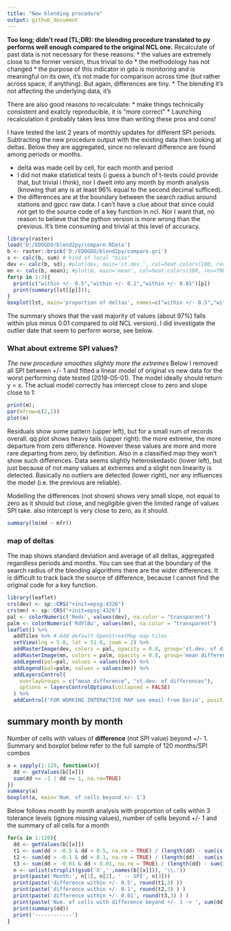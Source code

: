 ```yaml
---
title: "New blending procedure"
output: github_document
---
```


**Too long; didn't read (TL;DR): the blending procedure translated to py performs well enough compared to the original NCL one.**
Recalculate of past data is not necessary for these reasons:
* the values are extremely close to the former version, thus trivial to do
* the methodology has not changed
* the purpose of this indicator in gdo is monitoring and is meaningful on its own, it's not made for comparison across time (but rather across space, if anything). But again, differences are tiny.
* The blending it's not affecting the underlying data, it's 

There are also good reasons to recalculate: 
* make things technically consistent and exatcly reproducible, it is "more correct"
* Launching recalculation it probably takes less time than writing these pros and cons!

I have tested the last 2 years of monthly updates for different SPI periods. Subtracting the 
new procedure output with the existing data then looking at deltas. 
Below they are aggregated, since no relevant difference are found among periods or months.

* delta was made cell by cell, for each month and period
* I did not make statistical tests (i guess a bunch of t-tests could provide that, but trivial i think), nor I dwelt into any month by month analysis (knowing that any is at least 96% equal to the second decimal sufficed).
* the differences are at the boundary between the search radius around stations and gpcc raw data.  I can't have a clue about that since could not get to the source code of a key function in ncl. Nor I want that, no reason to believe that the python version is more wrong than the previous. It's time consuming and trivial at this level of accuracy. 

```r
library(raster)
load('D:/EDOGDO/blend2py/compare.RData')
b <- raster::brick('D:/EDOGDO/blend2py/compare.gri')
s <- calc(b, sum) # kind of local "bias" 
dev <- calc(b, sd); #plot(dev, main='st.dev.', col=heat.colors(100, rev=TRUE))
mn <- calc(b, mean); #plot(m, main='mean', col=heat.colors(100, rev=TRUE))
for(p in 1:3){
  print(c("within +/- 0.5","within +/- 0.1","within +/- 0.01")[p])
  print(summary(lst[[p]]));
}
boxplot(lst, main='proportion of deltas', names=c("within +/- 0.5","within +/- 0.1","within +/- 0.01"))
```

The summary shows that the vast majority of values (about 97%) falls within plus minus 0.01 compared to old NCL version). I did investigate the outlier date that seem to perform worse, see below.

### What about extreme SPI values?
*The new procedure smoothes slightly more the extremes*
Below I removed all SPI between +/- 1 and fitted a linear model of original vs new data for the worst performing date tested (2019-05-01). The model ideally should return y = x.
The actual model correctly has intercept close to zero and slope close to 1:

```r
print(m); 
par(mfrow=c(2,2))
plot(m)
```

Residuals show some pattern (upper left), but for a small num of records overall.
qq plot shows heavy tails (upper right): the more extreme, the more departure from zero difference. However these values are more and more rare departing from zero, by definition. Also in a classified map they won't show such differences. Data seems slightly heteroskedastic (lower left), but just because of not many values at extremes and a slight non linearity is detected. Basically no outliers are detected (lower right), nor any influences the model (i.e. the previous are reliable).

Modelling the differences (not shown) shows very small slope, not equal to zero as it should but close, and negligible given the limited range of values SPI take. also intercept is very close to zero, as it should.
```r
summary(lm(md ~ mfr))
```

### map of deltas
The map shows standard deviation and average of all deltas, aggregated regardless periods and months. 
You can see that at the boundary of the search radius of the blending algorithms there are the wider differences. It is difficult to track back the source of difference, because I cannot find the original code for a key function. 

```r
library(leaflet)
crs(dev) <- sp::CRS("+init=epsg:4326")
crs(mn) <- sp::CRS("+init=epsg:4326")
pal <- colorNumeric('Reds', values(dev), na.color = "transparent")
palm <- colorNumeric('RdYlBu', values(mn), na.color = "transparent")
leaflet() %>%
  addTiles %>% # Add default OpenStreetMap map tiles
  setView(lng = 5.0, lat = 51.0, zoom = 2) %>% 
  addRasterImage(dev, colors = pal, opacity = 0.8, group='st.dev. of differences') %>% 
  addRasterImage(mn, colors = palm, opacity = 0.8, group='mean difference') %>% 
  addLegend(pal=pal, values = values(dev)) %>% 
  addLegend(pal=palm, values = values(mn)) %>% 
  addLayersControl(
    overlayGroups = c("mean difference", "st.dev. of differences"),
    options = layersControlOptions(collapsed = FALSE) 
  ) %>% 
  addControl('FOR WORKING INTERACTIVE MAP see email from Dario', position = "bottomleft")
```

## summary month by month
Number of cells with values of **difference** (not SPI value) beyond +/- 1. Summary and boxplot below refer to the full sample of 120 months/SPI combos

```r
a = sapply(1:120, function(x){
  dd <- getValues(b[[x]])
  sum(dd <= -1 | dd >= 1, na.rm=TRUE)
})
summary(a)
boxplot(a, main='Num. of cells beyond +/- 1')
```

Below follows month by month analysis with proportion of cells within 3 tolerance levels (ignore missing values), number of cells beyond +/- 1 and the summary of all cells for a month

```r
for(x in 1:120){
  dd <- getValues(b[[x]])
  t1 <- sum(dd > -0.5 & dd < 0.5, na.rm = TRUE) / (length(dd) - sum(is.na(dd)))
  t2 <- sum(dd > -0.1 & dd < 0.1, na.rm = TRUE) / (length(dd) - sum(is.na(dd)))
  t3 <- sum(dd > -0.01 & dd < 0.01, na.rm = TRUE) / (length(dd) - sum(is.na(dd)))
  n <- unlist(strsplit(gsub('X','',names(b[[x]])), '\\.'))
  print(paste('Month:', n[1], n[2], ' -- SPI', n[3]))
  print(paste('difference within +/- 0.5', round(t1,3) ))
  print(paste('difference within +/- 0.1', round(t2,3) ) )
  print(paste('difference within +/- 0.01', round(t3,3) ) )
  print(paste('Num. of cells with difference beyond +/- 1 -> ', sum(dd <= -1 | dd >= 1, na.rm=TRUE), 'out of ', sum(!is.na(dd))))
  print(summary(dd))
  print('------------')
}
```